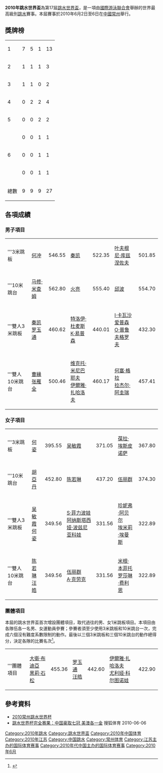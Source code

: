 {{noteTA|G1=Aquatics}}
'''2010年跳水世界盃'''為第17屆[[跳水世界盃|跳水世界盃]]，是一項由[[國際游泳聯合會|國際游泳聯合會]]舉辦的世界最高級別[[跳水|跳水]]賽事。本屆賽事於2010年6月2日至6日在[[中國|中國]][[常州|常州]]舉行。

==獎牌榜==
{| {{RankedMedalTable|class=wikitable sortable|nation-width=100px}}
|-
| 1 ||align=left| {{CHN}} || 7 || 5 || 1 || 13
|-
| 2 ||align=left| {{AUS}} || 1 || 1 || 1 || 3
|-
| 3 ||align=left| {{USA}} || 1 || 1 || 0 || 2
|-
| 4 ||align=left| {{RUS}} || 0 || 2 || 2 || 4
|-
| 5 ||align=left| {{CAN}} || 0 || 0 || 2 || 2
|-
| rowspan="3"|6 ||align=left| {{CUB}} || 0 || 0 || 1 || 1
|-
|align=left| {{MEX}} || 0 || 0 || 1 || 1
|-
|align=left| {{UKR}} || 0 || 0 || 1 || 1
|- class="sortbottom"
!colspan=2|總數|| 9 || 9 || 9 || 27
|}

==各項成績==
===男子項目===
{|{{MedalistTable|type=項目|columns=2|labelwidth=120px|width=220px|style=font-size:small;}}
|-
|'''3米跳板
| {{flagicon|CHN}} [[何冲|何冲]]||546.55
| {{flagicon|CHN}} [[秦凯|秦凯]]||522.35
| {{flagicon|RUS}} [[Evgeny_Kuznetsov|叶夫根尼·库兹涅佐夫]]||501.85
|-
|'''10米跳台 
| {{flagicon|AUS}} [[马修·米查姆|马修·米查姆]]||562.80
| {{flagicon|CHN}} [[火亮|火亮]]||555.40
| {{flagicon|CHN}} [[邱波|邱波]]||554.70
|-
|'''雙人3米跳板
| {{flagicon|CHN}} [[秦凯|秦凯]]<br/>{{flagicon|CHN}} [[罗玉通|罗玉通]]||460.62
| {{flagicon|USA}} [[Troy_Dumais|特洛伊·杜麦斯]]<br />{{flagicon|USA}} [[Kristian_Ipsen|K·易普森]]||440.01
| {{flagicon|UKR}} [[Illya_Kvasha|I·卡瓦沙爱普森]]<br />{{flagicon|UKR}} [[Oleksiy_Prygorov|O·普鲁夫格罗夫]]||432.30
|-
|'''雙人10米跳台
| {{flagicon|CHN}} [[曹緣|曹緣]]<br/>{{flagicon|CHN}} [[张雁全|张雁全]]||500.46
| {{flagicon|RUS}} [[维克托·米尼巴耶夫|维克托·米尼巴耶夫]]<br/>{{flagicon|RUS}} [[伊爾雅·扎哈洛夫|伊爾雅·扎哈洛夫]]||460.17
| {{flagicon|CUB}} [[José_Guerra|何塞·格拉]]<br />{{flagicon|CUB}} [[Jeinkler_Aguirre|拉杰尔·阿圭瑞]]||457.41
|}

===女子項目===
{|{{MedalistTable|type=項目|columns=2|labelwidth=120px|width=220px|style=font-size:small;}}
|-
|'''3米跳板
| {{flagicon|CHN}} [[何姿|何姿]]||395.55
| {{flagicon|CHN}} [[吴敏霞|吴敏霞]]||371.05
| {{flagicon|MEX}} [[葆拉·埃斯皮诺萨|葆拉·埃斯皮诺萨]]||367.80
|-
|'''10米跳台 
| {{flagicon|CHN}} [[胡亞丹|胡亞丹]]||452.80
| {{flagicon|CHN}} [[陈若琳|陈若琳]]||437.20
| {{flagicon|AUS}} [[伍丽群|伍丽群]]||374.30
|-
|'''雙人3米跳板
| {{flagicon|CHN}} [[吴敏霞|吴敏霞]]<br/>{{flagicon|CHN}} [[何姿|何姿]]||349.56
| {{flagicon|RUS}} [[Svetlana_Filippova|S·菲力波娃]]<br />{{flagicon|RUS}} [[阿纳斯塔西娅·波兹尼亚科娃|阿纳斯塔西娅·波兹尼亚科娃]]||331.56
| {{flagicon|CAN}} [[珍妮弗·阿贝尔|珍妮弗·阿贝尔]]<br />{{flagicon|CAN}} [[埃米莉·埃曼斯|埃米莉·埃曼斯]]||322.89
|-
|'''雙人10米跳台
| {{flagicon|CHN}} [[陈若琳|陈若琳]]<br/>{{flagicon|CHN}} [[汪皓|汪皓]]||349.56
| {{flagicon|AUS}} [[伍丽群|伍丽群]]<br />{{flagicon|AUS}} [[Alexandra_Croak|A·克劳克]]||331.56
| {{flagicon|CAN}} [[米根·本菲托|米根·本菲托]]<br />{{flagicon|CAN}} [[罗莎琳·费利恩|罗莎琳·费利恩]]||322.89
|}

===團體項目===
本屆的跳水世界盃首次增設團體項目，取代過往的男、女1米跳板項目。本項目由各隊伍各一名男、女運動員參賽；參賽者須至少使用3米跳板和10米跳台一次，完成六個沒有難度系數限制的動作。最後以三個3米跳板和三個10米跳台的動作總得分，決定各隊的比賽名次<ref>{{cite news|title=跳水世界杯集体项目美国夺冠 中国队包揽梦破灭|url=http://sports.sohu.com/20100601/n272499846.shtml|newspaper=搜狐体育|date=2010-06-01|accessdate=2012-02-25|archive-date=2020-06-04|archive-url=https://web.archive.org/web/20200604022530/https://sports.sohu.com/20100601/n272499846.shtml|dead-url=no}}</ref>。

{|{{MedalistTable|type=項目|columns=2|labelwidth=120px|width=220px|style=font-size:small;}}
|-
|'''團體項目
| {{flagicon|USA}} [[大衛·布迪亞|大衛·布迪亞]]<br />{{flagicon|USA}} [[Haley_Ishimatsu|黑莉·石松]]||455.36
| {{flagicon|CHN}} [[罗玉通|罗玉通]]<br/>{{flagicon|CHN}} [[汪皓|汪皓]]||442.60
| {{flagicon|RUS}} [[伊爾雅·扎哈洛夫|伊爾雅·扎哈洛夫]]<br />{{flagicon|RUS}} [[尤利娅·科尔图诺娃|尤利娅·科尔图诺娃]]||422.90
|}

==參考資料==
{{reflist}}
* [http://sports.sohu.com/s2010/6769/s272391672/ 2010常州跳水世界杯]{{Wayback|url=http://sports.sohu.com/s2010/6769/s272391672/ |date=20200604022535 }} {{zh-cn}}
* [http://sports.sohu.com/20100606/n272602884.shtml 跳水世界杯完全赛果：中国豪取七冠 美澳各一金]{{Wayback|url=http://sports.sohu.com/20100606/n272602884.shtml |date=20200604022550 }} 搜狐体育 2010-06-06 {{zh-cn}}

{{國際泳聯主辦跳水賽事}}

[[Category:2010年跳水|Category:2010年跳水]]
[[Category:跳水世界盃|Category:跳水世界盃]]
[[Category:2010年中国体育|Category:2010年中国体育]]
[[Category:2010年江苏|Category:2010年江苏]]
[[Category:中国跳水|Category:中国跳水]]
[[Category:常州体育|Category:常州体育]]
[[Category:江苏主办的国际体育赛事|Category:江苏主办的国际体育赛事]]
[[Category:2010年代中国主办的国际体育赛事|Category:2010年代中国主办的国际体育赛事]]
[[Category:2010年6月|Category:2010年6月]]